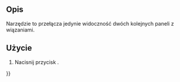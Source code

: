 <languages/>

{{Docnav/pl
|[[Assembly3_ConstraintSymmetric/pl|Wiązanie symetrii]]
|
|[[Assembly3_Workbench/pl|Środowisko pracy Złożenie 3]]
|IconL=Assembly_ConstraintSymmetric.svg
|
|IconC=Assembly3_workbench_icon.svg
}}

{{GuiCommand/pl
|Name=Assembly3 ConstraintMore
|Name/pl=Złożenie 3 Więcej wiązań
|Icon=Assembly_ConstraintMore.svg
|Workbenches=[[Assembly3_Workbench/pl|Złożenie 3]]
}}

<span id="Description"></span>
==Opis==

Narzędzie to przełącza jedynie widoczność dwóch kolejnych paneli z wiązaniami.

<span id="Usage"></span>
==Użycie== 

# Nacisnij przycisk {{Button|[[Image:Assembly_ConstraintMore.svg|24px]] [[Assembly3_ConstraintMore/pl|Więcej wiązań]]}}.


{{Docnav/pl
|[[Assembly3_ConstraintSymmetric/pl|Wiązanie symetrii]]
|
|[[Assembly3_Workbench/pl|Środowisko pracy Złożenie 3]]
|IconL=Assembly_ConstraintSymmetric.svg
|
|IconC=Assembly3_workbench_icon.svg
}}

{{Userdocnavi{{#translation:}}}}
